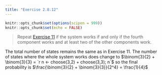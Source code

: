 ```yaml
---
title: "Exercise 2.8.12"
---
```


```r
knitr::opts_chunk$set(options(scipen = 999))
knitr::opts_chunk$set(echo = FALSE)
```

> Repeat [Exercise 11](02_08_11.html) if the system works if and only if the fourth component works and at least two of the other components work.

The total number of states remains the same as in Exercise 11. The number of states where the whole system works does change to $\binom{3}{2} + \binom{3}{3} = `r n <- choose(3,2) + choose(3,3); n`$ so the final probability is $\frac{\binom{3}{2} + \binom{3}{3}}{2^4} = \frac{1}{4}$